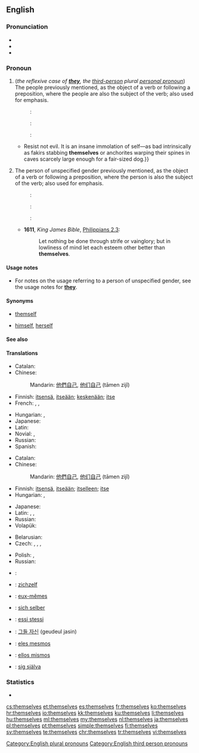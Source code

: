 ==English==

===Pronunciation===
* {{IPA|/ðɛmˈsɛlvz/|/ðəmˈsɛlvz/|lang=en}}
* {{audio|En-us-themselves.ogg|Audio (US)|lang=en}}
* {{hyphenation|them|selves|lang=en}}

===Pronoun===
{{en-pron|desc=personal pronoun}}

# (''the reflexive case of '''[[they]]''', the [[third-person]] plural [[personal pronoun]]'') The people previously mentioned, as the object of a verb or following a preposition, where the people are also the subject of the verb; also used for emphasis.
#: {{qualifier|reflexively}}: {{usex|lang=en|They’ve hurt '''themselves'''.}}
#: {{qualifier|after a preposition}}: {{usex|lang=en|They fought among '''themselves'''.}}
#: {{qualifier|for emphasis}}: {{usex|lang=en|They are going to try climbing Mount Everest '''themselves'''.}}
#* {{quote-book|year=1918|author={{w|W. B. Maxwell}}|chapter=16
|title=[http://openlibrary.org/works/OL1097634W The Mirror and the Lamp]
|passage=The preposterous altruism too!{{...}}Resist not evil. It is an insane immolation of self—as bad intrinsically as fakirs stabbing '''themselves''' or anchorites warping their spines in caves scarcely large enough for a fair-sized dog.}}
# The person of unspecified gender previously mentioned, as the object of a verb or following a preposition, where the person is also the subject of the verb; also used for emphasis.
#: {{qualifier|reflexively}}: {{usex|lang=en|Would whoever stole my phone please make '''themselves''' known.}}
#: {{qualifier|after a preposition}}: {{usex|lang=en|They’ve brought this on '''themselves'''.}}
#: {{qualifier|for emphasis}}: {{usex|lang=en|The children did this '''themselves'''.}}
#* '''1611''', ''King James Bible'', [[s:Bible (King James)/Philippians#Chapter 2|Philippians 2.3]]:
#*: Let nothing be done through strife or vainglory; but in lowliness of mind let each esteem other better than '''themselves'''.

====Usage notes====
* For notes on the usage referring to a person of unspecified gender, see the usage notes for '''[[they]]'''.

====Synonyms====
* {{sense|non-gender-specific, singular}} [[themself]]
* {{sense|gender-specific, singular}} [[himself]], [[herself]]

====See also====
{{English personal pronouns}}

====Translations====
{{trans-top|the reflexive case of they, the third-person plural personal pronoun}}
* Catalan: {{t+|ca|es}}
* Chinese:
*: Mandarin: [[他們]][[自己]], [[他们]][[自己]] (tāmen zìjǐ)
* Finnish: [[itse|itsensä]], [[itse|itseään]]; [[keskenään]]; [[itse]]
* French: {{qualifier|reflexive}} {{t+|fr|se}}, {{qualifier|for emphasis}} {{t+|fr|eux-mêmes|m}}, {{qualifier|for emphasis}} {{t+|fr|elles-mêmes}}
{{trans-mid}}
* Hungarian: {{t+|hu|maguk}}, {{t+|hu|magukat}}
* Japanese: {{t|ja|彼ら自身|tr=karera-jishin}}
* Latin: {{t|la|ipsi}}
* Novial: {{t|nov|sen}}, {{t|nov|se}}
* Russian: {{t+|ru|себя|tr=s'eb'á}}
* Spanish: {{t|es|ellos mismos}}
{{trans-bottom}}

{{trans-top|the persons of unspecified gender previously mentioned, as the object of a verb or following a preposition}}
* Catalan: {{t|ca|mateix|alt=mateixos}}
* Chinese:
*: Mandarin: [[他們]][[自己]], [[他们]][[自己]] (tāmen zìjǐ)
* Finnish: [[itse|itsensä]], [[itse|itseään]]; [[itse|itselleen]]; [[itse]]
* Hungarian: {{t|hu|önmaguk}}, {{t|hu|önmagukat}}
{{trans-mid}}
* Japanese: {{t|ja|彼ら自身|tr=karera-jishin}}
* Latin: {{t|la|ipsos|m}}, {{t|la|ipsas|f}}, {{t|la|ipsa|n}}
* Russian: {{t+|ru|себя|tr=s'eb'á}}
* Volapük: {{t|vo|okis}}
{{trans-bottom}}

{{trans-top|emphatic: they}}
* Belarusian: {{t|be|[[яны #Belarusian|яны́]] [[сам #Belarusian|са́мі]]|sc=Cyrl}}
* Czech: {{qualifier|animate}} {{t|cs|sami|m-p}}, {{qualifier|inanimate}} {{t|cs|samy|m-p}}, {{t|cs|samy|f-p}}, {{t+|cs|sama|n-p}}

* Polish: {{qualifier|animate}} {{t|pl|sami|m-p}}, {{qualifier|masculine inanimate and all other genders}} {{t+|pl|same}}
* Russian: {{t|ru|они́ са́ми|sc=Cyrl}}
{{trans-bottom}}

{{checktrans-top}}
* {{ttbc|ar}}: {{t|ar|انفسهم|tr=anfúsahum}}
* {{ttbc|nl}}: [[zichzelf]]
* {{ttbc|fr}}: [[eux-mêmes]]
* {{ttbc|de}}: [[sich selber]]
{{trans-mid}}
* {{ttbc|it}}: [[essi stessi]]
* {{ttbc|ko}}: [[그들 자신]] (geudeul jasin)
* {{ttbc|pt}}: [[eles mesmos]]
* {{ttbc|es}}: [[ellos mismos]]
* {{ttbc|sv}}: [[sig själva]]

===Statistics===
* {{rank|power|mother|often|266|themselves|half|certain|sent}}

[[Category:English plural pronouns]]
[[Category:English third person pronouns]]

[[cs:themselves]]
[[et:themselves]]
[[es:themselves]]
[[fr:themselves]]
[[ko:themselves]]
[[hr:themselves]]
[[io:themselves]]
[[kk:themselves]]
[[ku:themselves]]
[[li:themselves]]
[[hu:themselves]]
[[ml:themselves]]
[[my:themselves]]
[[nl:themselves]]
[[ja:themselves]]
[[pl:themselves]]
[[pt:themselves]]
[[simple:themselves]]
[[fi:themselves]]
[[sv:themselves]]
[[te:themselves]]
[[chr:themselves]]
[[tr:themselves]]
[[vi:themselves]]